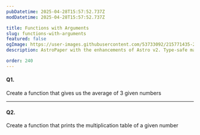 ```yaml
---
pubDatetime: 2025-04-28T15:57:52.737Z
modDatetime: 2025-04-28T15:57:52.737Z

title: Functions with Arguments
slug: functions-with-arguments
featured: false
ogImage: https://user-images.githubusercontent.com/53733092/215771435-25408246-2309-4f8b-a781-1f3d93bdf0ec.png
description: AstroPaper with the enhancements of Astro v2. Type-safe markdown contents, bug fixes and better dev experience etc.

order: 240
---
```


#### Q1.

Create a function that gives us the average of 3 given numbers

---

#### Q2.

Create a function that prints the multiplication table of a given number